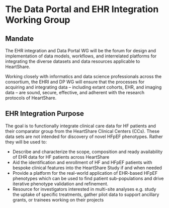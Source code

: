 # The Data Portal and EHR Integration Working Group {#dpehri}

## Mandate {#dpehri_mandate}

The EHR integration and Data Portal WG will be the forum for design and implementation of data models, workflows, and interrelated platforms for integrating the diverse datasets and data resources applicable to HeartShare.

Working closely with informatics and data science professionals across the consortium, the EHRI and DP WG will ensure that the processes for acquiring and integrating data -- including extant cohorts, EHR, and imaging data -- are sound, secure, effective, and adherent with the research protocols of HeartShare.

## EHR Integration Purpose {#dpehri_aim}

The goal is to functionally integrate clinical care data for HF patients and their comparator group from the HeartShare Clinical Centers (CCs). These data sets are not intended for discovery of novel HFpEF phenotypes. Rather they will be used to:

-   Describe and characterize the scope, composition and ready availability of EHR data for HF patients across HeartShare
-   Aid the identification and enrollment of HF and HFpEF patients with bespoke clinical features into the HeartShare Study if and when needed
-   Provide a platform for the real-world application of EHR-based HFpEF phenotypes which can be used to find patient sub-populations and drive iterative phenotype validation and refinement.
-   Resource for investigators interested in multi-site analyses e.g. study the uptake of specific treatments, gather pilot data to support ancillary grants, or trainees working on their projects
